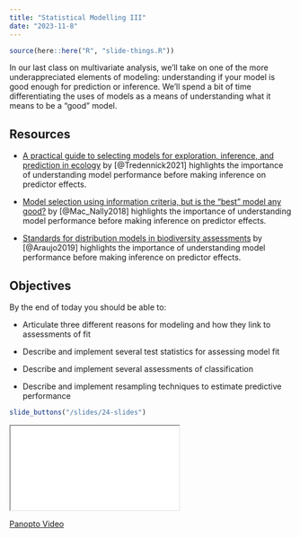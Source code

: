 ```yaml
---
title: "Statistical Modelling III"
date: "2023-11-8"
---
```


```r
source(here::here("R", "slide-things.R"))
```

In our last class on multivariate analysis, we'll take on one of the more underappreciated elements of modeling: understanding if your model is good enough for prediction or inference. We'll spend a bit of time differentiating the uses of models as a means of understanding what it means to be a "good" model.


## Resources

- <i class="fas fa-external-link-square-alt"></i> [A practical guide to selecting models for exploration, inference, and prediction in ecology](https://esajournals.onlinelibrary.wiley.com/doi/full/10.1002/ecy.3336) by [@Tredennick2021] highlights the importance of understanding model performance before making inference on predictor effects.

- <i class="fas fa-external-link-square-alt"></i> [Model selection using information criteria, but is the “best” model any good?](https://besjournals.onlinelibrary.wiley.com/doi/10.1111/1365-2664.13060) by [@Mac_Nally2018] highlights the importance of understanding model performance before making inference on predictor effects.

- <i class="fas fa-external-link-square-alt"></i> [Standards for distribution models in biodiversity assessments](https://www.science.org/doi/10.1126/sciadv.aat4858) by [@Araujo2019] highlights the importance of understanding model performance before making inference on predictor effects.

## Objectives

By the end of today you should be able to:

- Articulate three different reasons for modeling and how they link to assessments of fit

- Describe and implement several test statistics for assessing model fit

- Describe and implement several assessments of classification

- Describe and implement resampling techniques to estimate predictive performance

```r
slide_buttons("/slides/24-slides")
```

<div>

```{=html}
<iframe class="slide-deck" src="/slides/24-slides.html"></iframe>
```

</div>

[Panopto Video](https://boisestate.hosted.panopto.com/Panopto/Pages/Viewer.aspx?id=4490849b-8188-40a6-b657-b0b201521f29&start=0)
